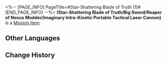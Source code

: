 <%-- [PAGE_INFO]
PageTitle=#Star-Shattering Blade of Truth (1)#
[END_PAGE_INFO] --%>
{{Item Infobox
|title       = (Star-Shattering Blade of Truth/Big Sword/Reaper of Nexus Modder/Imaginary Intra-Kinetic Portable Tactical Laser Cannon)
|id          = 140300
|image       = Item Star-Shattering Blade of Truth (1).png{{subst:void|<!--$UPLOAD:<<SpriteOutput/ItemFigures/140300.png>-<Item Star-Shattering Blade of Truth (1).png>-<Item Icons>>-->}}
|type        = Mission Item
|invCategory = Missions
|rarity      = 3
|effect      = 
|description = In Mr. Xiyan's story, this is the weapon you and (Dan Heng/Cold Dragon Young/High Elder MK2000/John Doe) managed to forge. You can tell at a glance that this (Star-Shattering Blade of Truth/Big Sword/Reaper of Nexus Modder/Imaginary Intra-Kinetic Portable Tactical Laser Cannon), glowing with iridescent and otherworldly light, is no ordinary item.<br />In actuality, it is fitted with some LEDs in there. They light up if you press the switch. (Hold down the switch and the weapon will play a sound that says "Villain! Prepare to die!".)
}}
'''(Star-Shattering Blade of Truth/Big Sword/Reaper of Nexus Modder/Imaginary Intra-Kinetic Portable Tactical Laser Cannon)''' is a [[Mission Item]].

==Other Languages==
{{Other Languages
|en   = (Star-Shattering Blade of Truth/Big Sword/Reaper of Nexus Modder/Imaginary Intra-Kinetic Portable Tactical Laser Cannon)
|zhs  = (Star-Shattering Blade of Truth/Big Sword/Reaper of Nexus Modder/Imaginary Intra-Kinetic Portable Tactical Laser Cannon)
|zht  = (Star-Shattering Blade of Truth/Big Sword/Reaper of Nexus Modder/Imaginary Intra-Kinetic Portable Tactical Laser Cannon)
|ja   = (Star-Shattering Blade of Truth/Big Sword/Reaper of Nexus Modder/Imaginary Intra-Kinetic Portable Tactical Laser Cannon)
|ko   = (Star-Shattering Blade of Truth/Big Sword/Reaper of Nexus Modder/Imaginary Intra-Kinetic Portable Tactical Laser Cannon)
|es   = (Star-Shattering Blade of Truth/Big Sword/Reaper of Nexus Modder/Imaginary Intra-Kinetic Portable Tactical Laser Cannon)
|fr   = (Star-Shattering Blade of Truth/Big Sword/Reaper of Nexus Modder/Imaginary Intra-Kinetic Portable Tactical Laser Cannon)
|ru   = (Star-Shattering Blade of Truth/Big Sword/Reaper of Nexus Modder/Imaginary Intra-Kinetic Portable Tactical Laser Cannon)
|th   = (Star-Shattering Blade of Truth/Big Sword/Reaper of Nexus Modder/Imaginary Intra-Kinetic Portable Tactical Laser Cannon)
|vi   = (Star-Shattering Blade of Truth/Big Sword/Reaper of Nexus Modder/Imaginary Intra-Kinetic Portable Tactical Laser Cannon)
|de   = (Star-Shattering Blade of Truth/Big Sword/Reaper of Nexus Modder/Imaginary Intra-Kinetic Portable Tactical Laser Cannon)
|id   = (Star-Shattering Blade of Truth/Big Sword/Reaper of Nexus Modder/Imaginary Intra-Kinetic Portable Tactical Laser Cannon)
|pt   = (Star-Shattering Blade of Truth/Big Sword/Reaper of Nexus Modder/Imaginary Intra-Kinetic Portable Tactical Laser Cannon)
}}

==Change History==
{{Change History|1.2}}